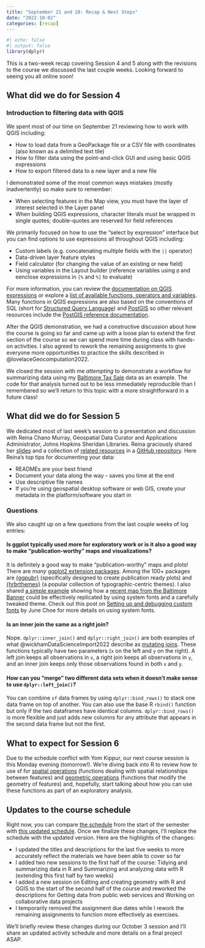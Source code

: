 ```yaml
---
title: "September 21 and 28: Recap & Next Steps"
date: "2022-10-02"
categories: [recap]
---
```


```r
#| echo: false
#| output: false
library(dplyr)
```

This is a two-week recap covering Session 4 and 5 along with the revisions to the course we discussed the last couple weeks. Looking forward to seeing you all online soon!

## What did we do for Session 4

### Introduction to filtering data with QGIS

We spent most of our time on September 21 reviewing how to work with QGIS including:

-   How to load data from a GeoPackage file or a CSV file with coordinates (also known as a delimited text tile)
-   How to filter data using the point-and-click GUI and using basic QGIS expressions
-   How to export filtered data to a new layer and a new file

I demonstrated some of the most common ways mistakes (mostly inadvertently) so make sure to remember:

-   When selecting features in the Map view, you must have the layer of interest selected in the Layer panel
-   When building QGIS expressions, character literals must be wrapped in single quotes; double-quotes are reserved for field references

We primarily focused on how to use the "select by expression" interface but you can find options to use expressions all throughout QGIS including:

-   Custom labels (e.g. concatenating multiple fields with the `||` operator)
-   Data-driven layer feature styles
-   Field calculator (for changing the value of an existing or new field)
-   Using variables in the Layout builder (reference variables using `@` and eenclose expressions in `[%` and `%]` to evaluate)

For more information, you can review the [documentation on QGIS expressions](https://docs.qgis.org/latest/en/docs/user_manual/expressions/expression.html) or explore a [list of available functions, operators and variables](https://docs.qgis.org/latest/en/docs/user_manual/expressions/functions_list.html). Many functions in QGIS expressions are also based on the conventions of SQL (short for [Structured Query Language](https://en.wikipedia.org/wiki/SQL)) and [PostGIS](https://en.wikipedia.org/wiki/PostGIS) so other relevant resources include the [PostGIS reference documentation](https://postgis.net/docs/reference.html).

After the QGIS demonstration, we had a constructive discussion about how the course is going so far and came up with a loose plan to extend the first section of the course so we can spend more time during class with hands-on activities. I also agreed to rework the remaining assignments to give everyone more opportunities to practice the skills described in @lovelaceGeocomputation2022.

We closed the session with me *attempting* to demonstrate a workflow for summarizing data using my [Baltimore Tax Sale](https://github.com/elipousson/baltimoretaxsale/) data as an example. The code for that analysis turned out to be less immediately reproducible than I remembered so we'll return to this topic with a more straightforward in a future class!

## What did we do for Session 5

We dedicated most of last week's session to a presentation and discussion with Reina Chano Murray, Geospatial Data Curator and Applications Administrator, Johns Hopkins Sheridan Libraries. Reina graciously shared her [slides](https://github.com/reinacmurray/documenting-spatial-data-class/blob/main/Presentation/Documenting%20Spatial%20Data.pdf) and a collection of [related resources](https://github.com/reinacmurray/documenting-spatial-data-class/blob/main/Resources/ResourceList.MD) in a [GitHub repository](https://github.com/reinacmurray/documenting-spatial-data-class). Here Reina's top tips for documenting your data:

-   READMEs are your best friend
-   Document your data along the way - saves you time at the end
-   Use descriptive file names
-   If you're using geospatial desktop software or web GIS, create your metadata in the platform/software you start in

### Questions

We also caught up on a few questions from the last couple weeks of log entries:

#### **Is ggplot typically used more for exploratory work or is it also a good way to make "publication-worthy" maps and visualizations?**

It is definitely a good way to make "publication-worthy" maps and plots! There are *many* [ggplot2 extension packages](https://exts.ggplot2.tidyverse.org/gallery/). Among the 100+ packages are [{ggpubr}](https://rpkgs.datanovia.com/ggpubr/index.html) (specifically designed to create publication ready plots) and [{hrbrthemes}](https://github.com/hrbrmstr/hrbrthemes) (a popular collection of typographic-centric themes). I also shared [a simple example](https://gist.github.com/elipousson/86cd847f966d1bf0361ef913d28ca713) showing how a [recent map from the Baltimore Banner](https://www.thebaltimorebanner.com/economy/growth-development/for-decades-african-american-communities-have-been-without-enough-local-banking-storefronts-H47RAQ3CNVB2LCTINPUONQBIXY/) could be effectively replicated by using system fonts and a carefully tweaked theme. Check out this post on [Setting up and debugging custom fonts](https://yjunechoe.github.io/posts/2021-06-24-setting-up-and-debugging-custom-fonts/) by June Choe for more details on using system fonts.

#### **Is an inner join the same as a right join?**

Nope. `dplyr::inner_join()` and `dplyr::right_join()` are both examples of what @wickhamDataScienceImport2022 describe as [mutating joins](https://r4ds.had.co.nz/relational-data.html#mutating-joins). These functions typically have two parameters (`x` on the left and `y` on the right). A left join keeps all observations in `x`, a right join keeps all observations in `y`, and an inner join keeps only those observations found in both `x` and `y`.

#### **How can you "merge" two different data sets when it doesn't make sense to use `dplyr::left_join()`?**

You can combine `sf` data frames by using `dplyr::bind_rows()` to stack one data frame on top of another. You can also use the base R `rbind()` function but only if the two dataframes have identical columns. `dplyr::bind_rows()` is more flexible and just adds new columns for any attribute that appears in the second data frame but not the first.

## What to expect for Session 6

Due to the schedule conflict with Yom Kippur, our next course session is this Monday evening (tomorrow!). We're diving back into R to review how to use sf for [spatial operations](https://geocompr.robinlovelace.net/spatial-operations.html#spatial-vec) (functions dealing with spatial relationships between features) and [geometric operations](https://geocompr.robinlovelace.net/geometry-operations.html#geo-vec) (functions that modify the geometry of features) and, hopefully, start talking about how you can use these functions as part of an exploratory analysis.

## Updates to the course schedule

Right now, you can compare [the schedule](/schedule.html) from the start of the semester with [this updated schedule](/schedule-refined.html). Once we finalize these changes, I'll replace the schedule with the updated version. Here are the highlights of the changes:

-   I updated the titles and descriptions for the last five weeks to more accurately reflect the materials we have been able to cover so far
-   I added two new sessions to the first half of the course: Tidying and summarizing data in R and Summarizing and analyzing data with R (extending this first half by two weeks)
-   I added a new session on Editing and creating geometry with R and QGIS to the start of the second half of the course and reworked the descriptions for Getting data from public web services and Working on collaborative data projects
-   I temporarily removed the assignment due dates while I rework the remaining assignments to function more effectively as exercises.

We'll briefly review these changes during our October 3 session and I'll share an updated activity schedule and more details on a final project ASAP.
